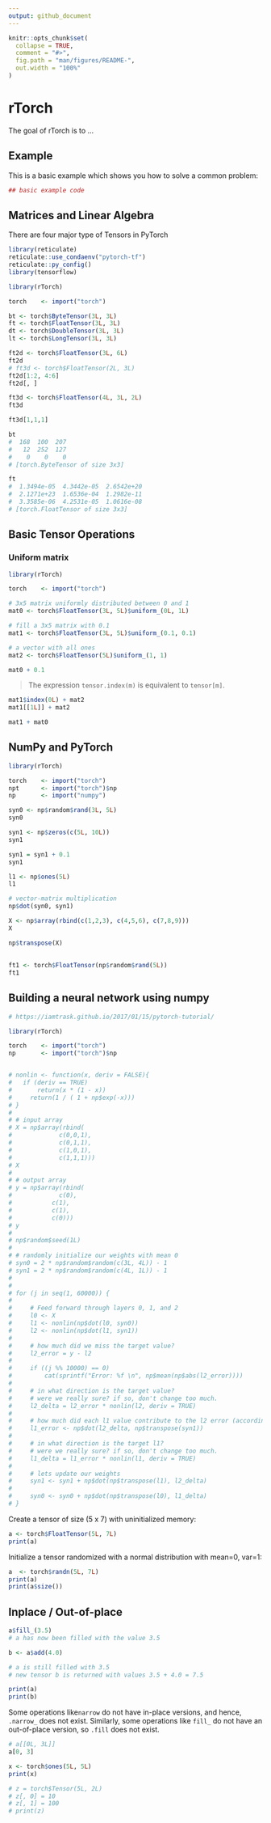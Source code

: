 ```yaml
---
output: github_document
---
```


<!-- README.md is generated from README.Rmd. Please edit that file -->

```r
knitr::opts_chunk$set(
  collapse = TRUE,
  comment = "#>",
  fig.path = "man/figures/README-",
  out.width = "100%"
)
```
# rTorch

The goal of rTorch is to ...

## Example

This is a basic example which shows you how to solve a common problem:

```r
## basic example code
```


## Matrices and Linear Algebra

There are four major type of Tensors in PyTorch
```r
library(reticulate)
reticulate::use_condaenv("pytorch-tf")
reticulate::py_config()
library(tensorflow)
```


```r
library(rTorch)

torch    <- import("torch")

bt <- torch$ByteTensor(3L, 3L)
ft <- torch$FloatTensor(3L, 3L)
dt <- torch$DoubleTensor(3L, 3L)
lt <- torch$LongTensor(3L, 3L)

ft2d <- torch$FloatTensor(3L, 6L)
ft2d
# ft3d <- torch$FloatTensor(2L, 3L)
ft2d[1:2, 4:6]
ft2d[, ]
```

```r
ft3d <- torch$FloatTensor(4L, 3L, 2L)
ft3d
```

```r
ft3d[1,1,1]
```


```r
bt
#  168  100  207
#   12  252  127
#    0    0    0
# [torch.ByteTensor of size 3x3]
```

```r
ft
#  1.3494e-05  4.3442e-05  2.6542e+20
#  2.1271e+23  1.6536e-04  1.2982e-11
#  3.3585e-06  4.2531e-05  1.0616e-08
# [torch.FloatTensor of size 3x3]
```


## Basic Tensor Operations

### Uniform matrix

```r
library(rTorch)

torch    <- import("torch")

# 3x5 matrix uniformly distributed between 0 and 1
mat0 <- torch$FloatTensor(3L, 5L)$uniform_(0L, 1L)

# fill a 3x5 matrix with 0.1
mat1 <- torch$FloatTensor(3L, 5L)$uniform_(0.1, 0.1)

# a vector with all ones
mat2 <- torch$FloatTensor(5L)$uniform_(1, 1)

```



```r
mat0 + 0.1
```

> The expression ``tensor.index(m)`` is equivalent to ``tensor[m]``.

```r
mat1$index(0L) + mat2
mat1[[1L]] + mat2
```

```r
mat1 + mat0
```

## NumPy and PyTorch

```r
library(rTorch)

torch    <- import("torch")
npt      <- import("torch")$np
np       <- import("numpy")
```


```r
syn0 <- np$random$rand(3L, 5L)
syn0
```


```r
syn1 <- np$zeros(c(5L, 10L))
syn1
```

```r
syn1 = syn1 + 0.1
syn1
```


```r
l1 <- np$ones(5L)
l1
```


```r
# vector-matrix multiplication
np$dot(syn0, syn1)

```

```r
X <- np$array(rbind(c(1,2,3), c(4,5,6), c(7,8,9)))
X
```

```r
np$transpose(X)
```

## 

```r
ft1 <- torch$FloatTensor(np$random$rand(5L))
ft1
```

## Building a neural network using numpy

```r
# https://iamtrask.github.io/2017/01/15/pytorch-tutorial/

library(rTorch)

torch    <- import("torch")
np       <- import("torch")$np


# nonlin <- function(x, deriv = FALSE){
# 	if (deriv == TRUE)
# 	    return(x * (1 - x))
#     return(1 / ( 1 + np$exp(-x)))
# }    
# 
# # input array
# X = np$array(rbind(
#             c(0,0,1),
#             c(0,1,1),
#             c(1,0,1),
#             c(1,1,1)))
# X
# 
# # output array
# y = np$array(rbind(
#             c(0),
# 			c(1),
# 			c(1),
# 			c(0)))
# y
# 
# np$random$seed(1L)
# 
# # randomly initialize our weights with mean 0
# syn0 = 2 * np$random$random(c(3L, 4L)) - 1
# syn1 = 2 * np$random$random(c(4L, 1L)) - 1
# 
# 
# for (j in seq(1, 60000)) {
#     
#     # Feed forward through layers 0, 1, and 2
#     l0 <- X
#     l1 <- nonlin(np$dot(l0, syn0))
#     l2 <- nonlin(np$dot(l1, syn1))
#     
#     # how much did we miss the target value?
#     l2_error = y - l2
#     
#     if ((j %% 10000) == 0)
#         cat(sprintf("Error: %f \n", np$mean(np$abs(l2_error))))
#     
#     # in what direction is the target value?
#     # were we really sure? if so, don't change too much.
#     l2_delta = l2_error * nonlin(l2, deriv = TRUE)
#     
#     # how much did each l1 value contribute to the l2 error (according to the weights)?
#     l1_error <- np$dot(l2_delta, np$transpose(syn1))
#     
#     # in what direction is the target l1?
#     # were we really sure? if so, don't change too much.
#     l1_delta = l1_error * nonlin(l1, deriv = TRUE)
#         
#     # lets update our weights
#     syn1 <- syn1 + np$dot(np$transpose(l1), l2_delta)
#     
#     syn0 <- syn0 + np$dot(np$transpose(l0), l1_delta)
# }
```

Create a tensor of size (5 x 7) with uninitialized memory:

```r
a <- torch$FloatTensor(5L, 7L)
print(a)
```

Initialize a tensor randomized with a normal distribution with mean=0, var=1:

```r
a  <- torch$randn(5L, 7L)
print(a)
print(a$size())
```


## Inplace / Out-of-place

```r
a$fill_(3.5)
# a has now been filled with the value 3.5

b <- a$add(4.0)

# a is still filled with 3.5
# new tensor b is returned with values 3.5 + 4.0 = 7.5

print(a)
print(b)
```

Some operations like`narrow` do not have in-place versions, and hence, `.narrow_` does not exist. Similarly, some operations like `fill_` do not have an out-of-place version, so `.fill` does not exist.

```r
# a[[0L, 3L]]
a[0, 3]
```


```r
x <- torch$ones(5L, 5L)
print(x)
```

```r
# z = torch$Tensor(5L, 2L)
# z[, 0] = 10
# z[, 1] = 100
# print(z)
```

